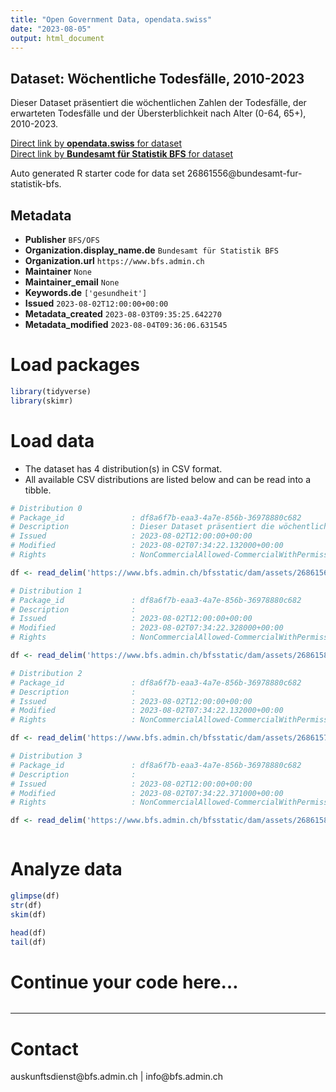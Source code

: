 ```yaml
---
title: "Open Government Data, opendata.swiss"
date: "2023-08-05"
output: html_document
---
```


## Dataset: Wöchentliche Todesfälle, 2010-2023

Dieser Dataset präsentiert die wöchentlichen Zahlen der Todesfälle, der erwarteten Todesfälle und der Übersterblichkeit nach Alter (0-64, 65+), 2010-2023.

[Direct link by **opendata.swiss** for dataset](https://opendata.swiss/de/dataset/wochentliche-todesfalle-2010-2023)<br>
[Direct link by **Bundesamt für Statistik BFS** for dataset](https://www.bfs.admin.ch/asset/de/ts-d-14.03.04.03-wr)

Auto generated R starter code for data set 26861556@bundesamt-fur-statistik-bfs.

## Metadata

- **Publisher** `BFS/OFS`
- **Organization.display_name.de** `Bundesamt für Statistik BFS`
- **Organization.url** `https://www.bfs.admin.ch`
- **Maintainer** `None`
- **Maintainer_email** `None`
- **Keywords.de** `['gesundheit']`
- **Issued** `2023-08-02T12:00:00+00:00`
- **Metadata_created** `2023-08-03T09:35:25.642270`
- **Metadata_modified** `2023-08-04T09:36:06.631545`


# Load packages

```r

library(tidyverse)
library(skimr)

```

# Load data

-   The dataset has 4 distribution(s) in CSV format.
-   All available CSV distributions are listed below and can be read into a tibble.

```r

# Distribution 0
# Package_id               : df8a6f7b-eaa3-4a7e-856b-36978880c682
# Description              : Dieser Dataset präsentiert die wöchentlichen Zahlen der Todesfälle, der erwarteten Todesfälle und der Übersterblichkeit nach Alter (0-64, 65+), 2010-2023.
# Issued                   : 2023-08-02T12:00:00+00:00
# Modified                 : 2023-08-02T07:34:22.132000+00:00
# Rights                   : NonCommercialAllowed-CommercialWithPermission-ReferenceRequired

df <- read_delim('https://www.bfs.admin.ch/bfsstatic/dam/assets/26861568/master')

# Distribution 1
# Package_id               : df8a6f7b-eaa3-4a7e-856b-36978880c682
# Description              : 
# Issued                   : 2023-08-02T12:00:00+00:00
# Modified                 : 2023-08-02T07:34:22.328000+00:00
# Rights                   : NonCommercialAllowed-CommercialWithPermission-ReferenceRequired

df <- read_delim('https://www.bfs.admin.ch/bfsstatic/dam/assets/26861580/master')

# Distribution 2
# Package_id               : df8a6f7b-eaa3-4a7e-856b-36978880c682
# Description              : 
# Issued                   : 2023-08-02T12:00:00+00:00
# Modified                 : 2023-08-02T07:34:22.132000+00:00
# Rights                   : NonCommercialAllowed-CommercialWithPermission-ReferenceRequired

df <- read_delim('https://www.bfs.admin.ch/bfsstatic/dam/assets/26861574/master')

# Distribution 3
# Package_id               : df8a6f7b-eaa3-4a7e-856b-36978880c682
# Description              : 
# Issued                   : 2023-08-02T12:00:00+00:00
# Modified                 : 2023-08-02T07:34:22.371000+00:00
# Rights                   : NonCommercialAllowed-CommercialWithPermission-ReferenceRequired

df <- read_delim('https://www.bfs.admin.ch/bfsstatic/dam/assets/26861583/master')



```

# Analyze data

```r

glimpse(df)
str(df)
skim(df)

head(df)
tail(df)

```

# Continue your code here...

```r

```

------------------------------------------------------------------------

# Contact

auskunftsdienst@bfs.admin.ch | info@bfs.admin.ch

